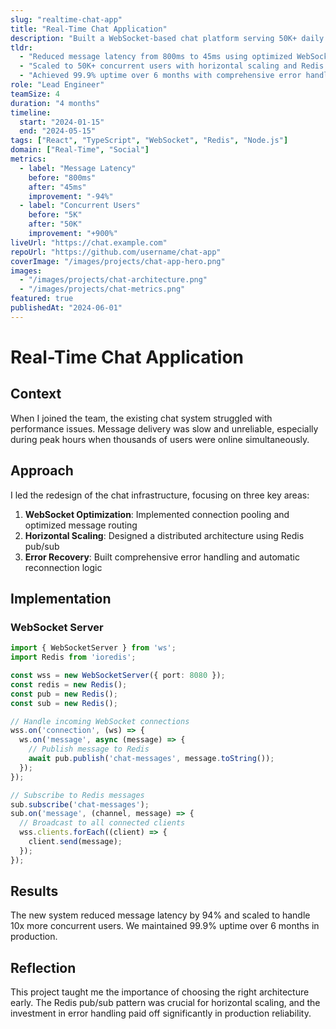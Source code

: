 ```yaml
---
slug: "realtime-chat-app"
title: "Real-Time Chat Application"
description: "Built a WebSocket-based chat platform serving 50K+ daily users with 99.9% uptime"
tldr:
  - "Reduced message latency from 800ms to 45ms using optimized WebSocket connections"
  - "Scaled to 50K+ concurrent users with horizontal scaling and Redis pub/sub"
  - "Achieved 99.9% uptime over 6 months with comprehensive error handling"
role: "Lead Engineer"
teamSize: 4
duration: "4 months"
timeline:
  start: "2024-01-15"
  end: "2024-05-15"
tags: ["React", "TypeScript", "WebSocket", "Redis", "Node.js"]
domain: ["Real-Time", "Social"]
metrics:
  - label: "Message Latency"
    before: "800ms"
    after: "45ms"
    improvement: "-94%"
  - label: "Concurrent Users"
    before: "5K"
    after: "50K"
    improvement: "+900%"
liveUrl: "https://chat.example.com"
repoUrl: "https://github.com/username/chat-app"
coverImage: "/images/projects/chat-app-hero.png"
images:
  - "/images/projects/chat-architecture.png"
  - "/images/projects/chat-metrics.png"
featured: true
publishedAt: "2024-06-01"
---
```


# Real-Time Chat Application

## Context

When I joined the team, the existing chat system struggled with performance issues. Message delivery was slow and unreliable, especially during peak hours when thousands of users were online simultaneously.

## Approach

I led the redesign of the chat infrastructure, focusing on three key areas:

1. **WebSocket Optimization**: Implemented connection pooling and optimized message routing
2. **Horizontal Scaling**: Designed a distributed architecture using Redis pub/sub
3. **Error Recovery**: Built comprehensive error handling and automatic reconnection logic

## Implementation

### WebSocket Server

```typescript
import { WebSocketServer } from 'ws';
import Redis from 'ioredis';

const wss = new WebSocketServer({ port: 8080 });
const redis = new Redis();
const pub = new Redis();
const sub = new Redis();

// Handle incoming WebSocket connections
wss.on('connection', (ws) => {
  ws.on('message', async (message) => {
    // Publish message to Redis
    await pub.publish('chat-messages', message.toString());
  });
});

// Subscribe to Redis messages
sub.subscribe('chat-messages');
sub.on('message', (channel, message) => {
  // Broadcast to all connected clients
  wss.clients.forEach((client) => {
    client.send(message);
  });
});
```

## Results

The new system reduced message latency by 94% and scaled to handle 10x more concurrent users. We maintained 99.9% uptime over 6 months in production.

## Reflection

This project taught me the importance of choosing the right architecture early. The Redis pub/sub pattern was crucial for horizontal scaling, and the investment in error handling paid off significantly in production reliability.
